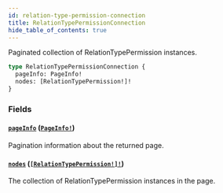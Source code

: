 ```yaml
---
id: relation-type-permission-connection
title: RelationTypePermissionConnection
hide_table_of_contents: true
---
```



Paginated collection of RelationTypePermission instances.

```graphql
type RelationTypePermissionConnection {
  pageInfo: PageInfo!
  nodes: [RelationTypePermission!]!
}
```


### Fields

#### [`pageInfo`](#) ([`PageInfo!`](/docs/directory-api-reference/schema/objects/page-info))

Pagination information about the returned page.


#### [`nodes`](#) ([`[RelationTypePermission!]!`](/docs/directory-api-reference/schema/objects/relation-type-permission))

The collection of RelationTypePermission instances in the page.




